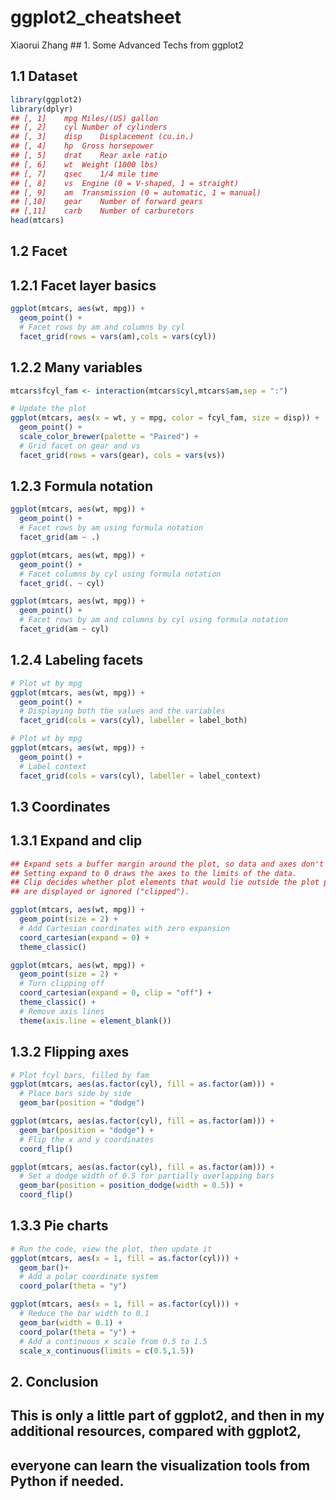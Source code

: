 # ggplot2_cheatsheet

Xiaorui Zhang
## 1. Some Advanced Techs from ggplot2 

## 1.1 Dataset
```r
library(ggplot2)
library(dplyr)
## [, 1]	mpg	Miles/(US) gallon
## [, 2]	cyl	Number of cylinders
## [, 3]	disp	Displacement (cu.in.)
## [, 4]	hp	Gross horsepower
## [, 5]	drat	Rear axle ratio
## [, 6]	wt	Weight (1000 lbs)
## [, 7]	qsec	1/4 mile time
## [, 8]	vs	Engine (0 = V-shaped, 1 = straight)
## [, 9]	am	Transmission (0 = automatic, 1 = manual)
## [,10]	gear	Number of forward gears
## [,11]	carb	Number of carburetors
head(mtcars)
```

## 1.2 Facet

## 1.2.1 Facet layer basics
```r
ggplot(mtcars, aes(wt, mpg)) + 
  geom_point() +
  # Facet rows by am and columns by cyl
  facet_grid(rows = vars(am),cols = vars(cyl))
```


## 1.2.2 Many variables
```r
mtcars$fcyl_fam <- interaction(mtcars$cyl,mtcars$am,sep = ":")

# Update the plot
ggplot(mtcars, aes(x = wt, y = mpg, color = fcyl_fam, size = disp)) +
  geom_point() +
  scale_color_brewer(palette = "Paired") +
  # Grid facet on gear and vs
  facet_grid(rows = vars(gear), cols = vars(vs))
```


## 1.2.3 Formula notation
```r
ggplot(mtcars, aes(wt, mpg)) + 
  geom_point() +
  # Facet rows by am using formula notation
  facet_grid(am ~ .)

ggplot(mtcars, aes(wt, mpg)) + 
  geom_point() +
  # Facet columns by cyl using formula notation
  facet_grid(. ~ cyl)

ggplot(mtcars, aes(wt, mpg)) + 
  geom_point() +
  # Facet rows by am and columns by cyl using formula notation
  facet_grid(am ~ cyl)
```

## 1.2.4 Labeling facets
```r
# Plot wt by mpg
ggplot(mtcars, aes(wt, mpg)) +
  geom_point() +
  # Displaying both the values and the variables
  facet_grid(cols = vars(cyl), labeller = label_both)

# Plot wt by mpg
ggplot(mtcars, aes(wt, mpg)) +
  geom_point() +
  # Label context
  facet_grid(cols = vars(cyl), labeller = label_context)
```

## 1.3 Coordinates


## 1.3.1 Expand and clip
```r
## Expand sets a buffer margin around the plot, so data and axes don't overlap. 
## Setting expand to 0 draws the axes to the limits of the data.
## Clip decides whether plot elements that would lie outside the plot panel 
## are displayed or ignored ("clipped").

ggplot(mtcars, aes(wt, mpg)) +
  geom_point(size = 2) +
  # Add Cartesian coordinates with zero expansion
  coord_cartesian(expand = 0) +
  theme_classic()

ggplot(mtcars, aes(wt, mpg)) +
  geom_point(size = 2) +
  # Turn clipping off
  coord_cartesian(expand = 0, clip = "off") +
  theme_classic() +
  # Remove axis lines
  theme(axis.line = element_blank())
```


## 1.3.2 Flipping axes 
```r
# Plot fcyl bars, filled by fam
ggplot(mtcars, aes(as.factor(cyl), fill = as.factor(am))) +
  # Place bars side by side
  geom_bar(position = "dodge")

ggplot(mtcars, aes(as.factor(cyl), fill = as.factor(am))) +
  geom_bar(position = "dodge") +
  # Flip the x and y coordinates
  coord_flip()

ggplot(mtcars, aes(as.factor(cyl), fill = as.factor(am))) +
  # Set a dodge width of 0.5 for partially overlapping bars
  geom_bar(position = position_dodge(width = 0.5)) +
  coord_flip()
```


## 1.3.3 Pie charts
```r
# Run the code, view the plot, then update it
ggplot(mtcars, aes(x = 1, fill = as.factor(cyl))) +
  geom_bar()+
  # Add a polar coordinate system
  coord_polar(theta = "y")

ggplot(mtcars, aes(x = 1, fill = as.factor(cyl))) +
  # Reduce the bar width to 0.1
  geom_bar(width = 0.1) +
  coord_polar(theta = "y") +
  # Add a continuous x scale from 0.5 to 1.5
  scale_x_continuous(limits = c(0.5,1.5))
```

## 2. Conclusion
## This is only a little part of ggplot2, and then in my additional resources, compared with ggplot2, 
## everyone can learn the visualization tools from Python if needed. 


























